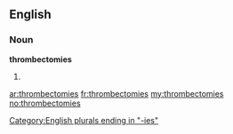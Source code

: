 ==English==

===Noun===
'''thrombectomies'''

# {{plural of|[[thrombectomy]]}}

[[Category:English plurals ending in "-ies"]]

[[ar:thrombectomies]]
[[fr:thrombectomies]]
[[my:thrombectomies]]
[[no:thrombectomies]]